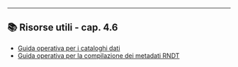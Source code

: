 ----

::: {.callout-tip icon=false}
## 📚 Risorse utili - cap. 4.6
- [Guida operativa per i cataloghi dati](https://docs.italia.it/italia/daf/linee-guida-cataloghi-dati-dcat-ap-it/it/stabile/index.html)
- [Guida operativa per la compilazione dei metadati RNDT](https://geodati.gov.it/geoportale/images/struttura/documenti/Manuale-RNDT_2-guida-operativa-compilazione-metadati_v3.0.pdf)
:::
